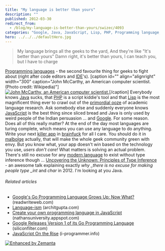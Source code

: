 ```yaml
---
title: "My language is better than yours"
description: ""
published: 2012-03-30
redirect_from:
  - /blog/my-language-is-better-than-yours/swizec/4093
categories: "Google, Java, JavaScript, Lisp, PHP, Programming language, Uncategorized, Wikipedia"
hero: ../../../defaultHero.jpg
---
```


> My language brings all the geeks to the yard, And they're like "It's better than yours" Damn right, it's better than yours, I can teach you, but I have to charge

[Programming languages](http://en.wikipedia.org/wiki/Programming_language "Programming language") - the second favourite thing for geeks to fight about (right after code editors and [IDE](http://en.wikipedia.org/wiki/Integrated_development_environment "Integrated development environment")'s). \[caption id="" align="alignright" width="300" caption="John McCarthy, an American computer scientist. (Photo credit: Wikipedia)"][![John McCarthy, an American computer scientist.](http://upload.wikimedia.org/wikipedia/commons/thumb/4/49/John_McCarthy_Stanford.jpg/300px-John_McCarthy_Stanford.jpg "John McCarthy, an American computer scientist.")](http://commons.wikipedia.org/wiki/File:John_McCarthy_Stanford.jpg)\[/caption] Everybody knows [Java](http://www.oracle.com/technetwork/java/ "Java (programming language)") sucks, that [PHP](http://www.php.net "PHP") is a script kiddie's tool and that [Lisp](http://en.wikipedia.org/wiki/Lisp_%28programming_language%29 "Lisp (programming language)") is the most magnificent thing ever to crawl out of the [primordial ooze](http://en.wikipedia.org/wiki/Abiogenesis "Abiogenesis") of academic language research. Ask somebody else and suddenly everyone knows [JavaScript](http://en.wikipedia.org/wiki/JavaScript "JavaScript") is the best thing since sliced bread and Java is only used by weird people of the Indian persuasion ... and [Google](http://google.com "Google"). For some reason. Does all of this really matter? At the end of the day most languages are turing complete, which means you can use any language to do anything. Write your next [killer app](http://en.wikipedia.org/wiki/Killer_application "Killer application") in [brainfuck](http://en.wikipedia.org/wiki/Brainfuck) for all I care. You should do it in [malbolge](http://en.wikipedia.org/wiki/Malbolge) actually, that will make the whole geek community green with envy. But you know what, your app doesn't win based on the technology you use, _users don't care!_ What matters is solving an actual problem. There's still no excuse for any [modern language](http://en.wikipedia.org/wiki/Modern_language "Modern language") to exist without type inference though ... [Uncovering the Unknown: Principles of Type Inference](http://screencasts.chariotsolutions.com/webpage/2011/10) - an awesome talk explaining exactly _why \_there is no excuse for making people type \_int_ and _char_ in 2012. I'm looking at you Java.

###### Related articles

- [Google's Go Programming Language Grows Up: Now What?](http://www.readwriteweb.com/cloud/2012/03/googles-go-programming-languag.php) (readwriteweb.com)
- [Language-ism](http://blog.architgupta.com/language-ism) (architgupta.com)
- [Create your own programming language in JavaScript](http://nathansuniversity.appspot.com/) (nathansuniversity.appspot.com)
- [Google Releases Version 1 of its Go Programming Language](http://siliconfilter.com/google-releases-version-1-of-its-go-programming-language/) (siliconfilter.com)
- [JavaScript On the Rise](http://www.i-programmer.info/news/98-languages/3926-javascript-on-the-rise.html) (i-programmer.info)

[![Enhanced by Zemanta](http://img.zemanta.com/zemified_e.png?x-id=f3a6fcd8-eba5-42be-9a69-97a7bf3b8da7)](http://www.zemanta.com/ "Enhanced by Zemanta")
